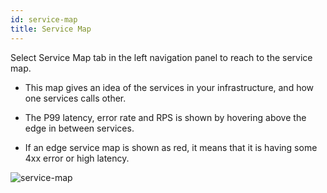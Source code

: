 ```yaml
---
id: service-map
title: Service Map
---
```


Select Service Map tab in the left navigation panel to reach to the service map.

- This map gives an idea of the services in your infrastructure, and how one services calls other.

- The P99 latency, error rate and RPS is shown by hovering above the edge in between services.
- If an edge service map is shown as red, it means that it is having some 4xx error or high latency.

![service-map](../../img/docs/service-map.webp)
